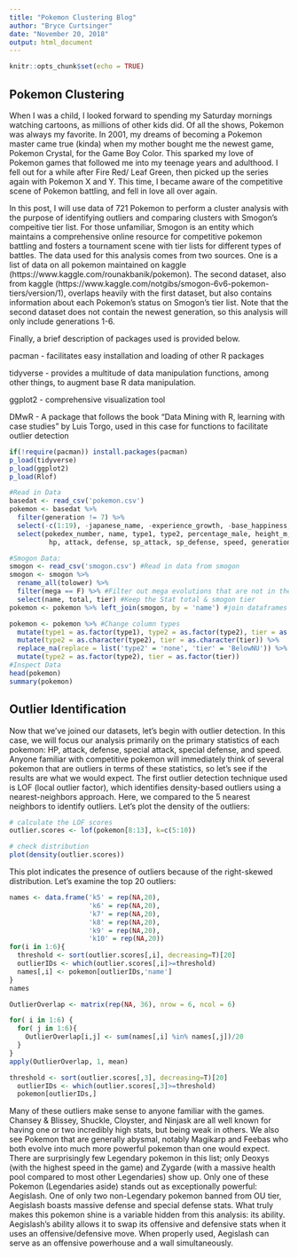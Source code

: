 ```yaml
---
title: "Pokemon Clustering Blog"
author: "Bryce Curtsinger"
date: "November 20, 2018"
output: html_document
---
```


```r
knitr::opts_chunk$set(echo = TRUE)
```

## Pokemon Clustering

When I was a child, I looked forward to spending my Saturday mornings watching cartoons, as millions of other kids did. Of all the shows, Pokemon was always my favorite. In 2001, my dreams of becoming a Pokemon master came true (kinda) when my mother bought me the newest game, Pokemon Crystal, for the Game Boy Color. This sparked my love of Pokemon games that followed me into my teenage years and adulthood. I fell out for a while after Fire Red/ Leaf Green, then picked up the series again with Pokemon X and Y. This time, I became aware of the competitive scene of Pokemon battling, and fell in love all over again. 

In this post, I will use data of 721 Pokemon to perform a cluster analysis with the purpose of identifying outliers and comparing clusters with Smogon's compeitive tier list. For those unfamiliar, Smogon is an entity which maintains a comprehensive online resource for competitive pokemon battling and fosters a tournament scene with tier lists for different types of battles. The data used for this analysis comes from two sources. One is a list of data on all pokemon maintained on kaggle (https://www.kaggle.com/rounakbanik/pokemon). The second dataset, also from kaggle (https://www.kaggle.com/notgibs/smogon-6v6-pokemon-tiers/version/1), overlaps heavily with the first dataset, but also contains information about each Pokemon's status on Smogon's tier list. Note that the second dataset does not contain the newest generation, so this analysis will only include generations 1-6. 

Finally, a brief description of packages used is provided below.

pacman - facilitates easy installation and loading of other R packages

tidyverse - provides a multitude of data manipulation functions, among other things, to augment base R data manipulation.

ggplot2 - comprehensive visualization tool

DMwR - A package that follows the book "Data Mining with R, learning with case studies" by Luis Torgo, used in this case for functions to facilitate outlier detection

```r
if(!require(pacman)) install.packages(pacman)
p_load(tidyverse)
p_load(ggplot2)
p_load(Rlof)

#Read in Data
basedat <- read_csv('pokemon.csv')
pokemon <- basedat %>% 
  filter(generation != 7) %>% 
  select(-c(1:19), -japanese_name, -experience_growth, -base_happiness, -base_egg_steps, -base_total, -capture_rate, - classfication) %>% #get rid of these variables
  select(pokedex_number, name, type1, type2, percentage_male, height_m, weight_kg,
          hp, attack, defense, sp_attack, sp_defense, speed, generation, is_legendary) #reorder variables

#Smogon Data:
smogon <- read_csv('smogon.csv') #Read in data from smogon
smogon <- smogon %>% 
  rename_all(tolower) %>% 
  filter(mega == F) %>% #Filter out mega evolutions that are not in the base data
  select(name, total, tier) #Keep the Stat total & smogon tier
pokemon <- pokemon %>% left_join(smogon, by = 'name') #join dataframes

pokemon <- pokemon %>% #Change column types
  mutate(type1 = as.factor(type1), type2 = as.factor(type2), tier = as.factor(tier), total = hp + attack + defense + sp_attack + sp_defense + speed) %>% 
  mutate(type2 = as.character(type2), tier = as.character(tier)) %>%
  replace_na(replace = list('type2' = 'none', 'tier' = 'BelowNU')) %>%
  mutate(type2 = as.factor(type2), tier = as.factor(tier))
#Inspect Data
head(pokemon)
summary(pokemon)
```

## Outlier Identification

Now that we've joined our datasets, let's begin with outlier detection. In this case, we will focus our analysis primarily on the primary statistics of each pokemon: HP, attack, defense, special attack, special defense, and speed. Anyone familiar with competitive pokemon will immediately think of several pokemon that are outliers in terms of these statistics, so let's see if the results are what we would expect. The first outlier detection technique used is LOF (local outlier factor), which identifies density-based outliers using a nearest-neighbors approach. Here, we compared to the 5 nearest neighbors to identify outliers. Let's plot the density of the outliers:

```r
# calculate the LOF scores
outlier.scores <- lof(pokemon[8:13], k=c(5:10))

# check distribution
plot(density(outlier.scores))

```

This plot indicates the presence of outliers because of the right-skewed distribution. Let's examine the top 20 outliers:


```r
names <- data.frame('k5' = rep(NA,20),
                    'k6' = rep(NA,20),
                    'k7' = rep(NA,20),
                    'k8' = rep(NA,20),
                    'k9' = rep(NA,20),
                    'k10' = rep(NA,20))
for(i in 1:6){
  threshold <- sort(outlier.scores[,i], decreasing=T)[20]
  outlierIDs <- which(outlier.scores[,i]>=threshold)
  names[,i] <- pokemon[outlierIDs,'name']
}
names

OutlierOverlap <- matrix(rep(NA, 36), nrow = 6, ncol = 6)

for( i in 1:6) {
  for( j in 1:6){
    OutlierOverlap[i,j] <- sum(names[,i] %in% names[,j])/20
  }
}
apply(OutlierOverlap, 1, mean)

threshold <- sort(outlier.scores[,3], decreasing=T)[20]
  outlierIDs <- which(outlier.scores[,3]>=threshold)
  pokemon[outlierIDs,]
```

Many of these outliers make sense to anyone familiar with the games. Chansey & Blissey, Shuckle, Cloyster, and Ninjask are all well known for having one or two incredibly high stats, but being weak in others. We also see Pokemon that are generally abysmal, notably Magikarp and Feebas who both evolve into much more powerful pokemon than one would expect. There are surprisingly few Legendary pokemon in this list; only Deoxys (with the highest speed in the game) and Zygarde (with a massive health pool compared to most other Legendaries) show up. Only one of these Pokemon (Legendaries aside) stands out as exceptionally powerful: Aegislash. One of only two non-Legendary pokemon banned from OU tier, Aegislash boasts massive defense and special defense stats. What truly makes this pokemon shine is a variable hidden from this analysis: its ability. Aegislash's ability allows it to swap its offensive and defensive stats when it uses an offensive/defensive move. When properly used, Aegislash can serve as an offensive powerhouse and a wall simultaneously.

